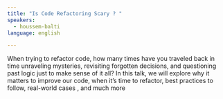 ```yaml
---
title: "Is Code Refactoring Scary ? "
speakers:
  - houssem-balti
language: english

---
```

When trying to refactor code, how many times have you traveled back in time unraveling mysteries, revisiting forgotten decisions, and questioning past logic just to make sense of it all?
In this talk, we will explore why it matters to improve our code, when it’s time to refactor, best practices to follow, real-world  cases , and much more
